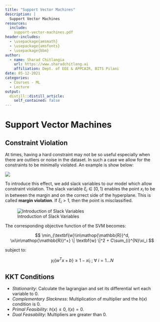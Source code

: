 ```yaml
---
title: "Support Vector Machines"
description: |
  Support Vector Machines
resources:
  include:
    support-vector-machines.pdf
header-includes:
  - \usepackage{amsmath}
  - \usepackage{amsfonts}
  - \usepackage{bbm}
author:
  - name: Sharad Chitlangia
    url: https://www.sharadchitlang.ai
    affiliation: Dept. of EEE & APPCAIR, BITS Pilani 
date: 05-12-2021
categories:
  - Courses - ML
  - Lecture
output: 
  distill::distill_article:
    self_contained: false
---
```


# Support Vector Machines

## Constraint Violation

At times, having a hard constraint may not be so useful especially when there are outliers or noise in the dataset. In 
such a case we allow for the constraints to be minimally violated. An example is show below:

![](margins.png)

To introduce this effect, we add slack variables to our model which allow constraint violation. The slack variable $\xi_i 
\in [0,1)$ enables the point $x_i$ to be in between the margin and on the correct side of the hyperplane.
This is called __margin violation__. If $\xi_i > 1$, then the point is misclassified.

![Introduction of Slack Variables](XI.png)

The corresponding objective function of the SVM becomes:

$$ \min_{\textbf{w}\in\mathop{\mathbb{R}}^d, \xi\in\mathop{\mathbb{R}}^+} \| \textbf{w} \|^2 + C\sum_{i}^{N}\xi_i $$

subject to:

$$ y_i\{w^Tx+b\} \geq 1 - xi_i\ ;\ \forall\ i=1...N $$

## KKT Conditions
* _Stationarity_: Calculate the lagrangian and set its differential wrt each variable to $0$.
* _Complementary Slackness_: Multiplication of multiplier and the $h(x)$ condition is 0.
* _Primal Feasibility_: $h(x) \leq 0$, $l(x) = 0$.
* _Dual Feasability_: Multipliers are greater than $0$.

